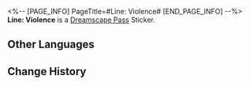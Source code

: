 <%-- [PAGE_INFO]
PageTitle=#Line: Violence#
[END_PAGE_INFO] --%>
{{Stub|Location information}}
{{Item Infobox
|id          = 223270
|image       = Dreamscape Pass Sticker Text.png{{subst:void|<!--$UPLOAD:<<SpriteOutput/TravelBrochure/StickFigures/TBComStickIcon.png>-<Dreamscape Pass Sticker Text.png>-<Item Icons>>-->}}
|type        = Dreamscape Pass Sticker
|type2       = Talking Clock Stickers
|invCategory = 
|rarity      = 4
|effect      = 
|description = Digital stickers that can be used to decorate the pages of the Dreamtour Handbook. They come in many different styles.
|source1     = [[Calm the busker's displeasure with automated orchestras]]
}}
{{Description|Oh, you scoundrel! I want to rip your head off!}}
'''Line: Violence''' is a [[Dreamscape Pass]] Sticker.

==Other Languages==
{{Other Languages
|en   = Line: Violence
|zhs  = 台词：暴力
|zht  = 台詞：暴力
|ja   = セリフ：暴力
|ko   = 대사: 폭력
|es   = Guion: Violencia
|fr   = Réplique&nbsp;: violence
|ru   = Реплика: Жестокость
|th   = บทพูด: ใช้ความรุนแรง
|vi   = Lời Thoại: Bạo Lực
|de   = Spruch: Gewalt
|id   = Dialog: Kekerasan
|pt   = Linha: Violência
}}

==Change History==
{{Change History|2.0}}